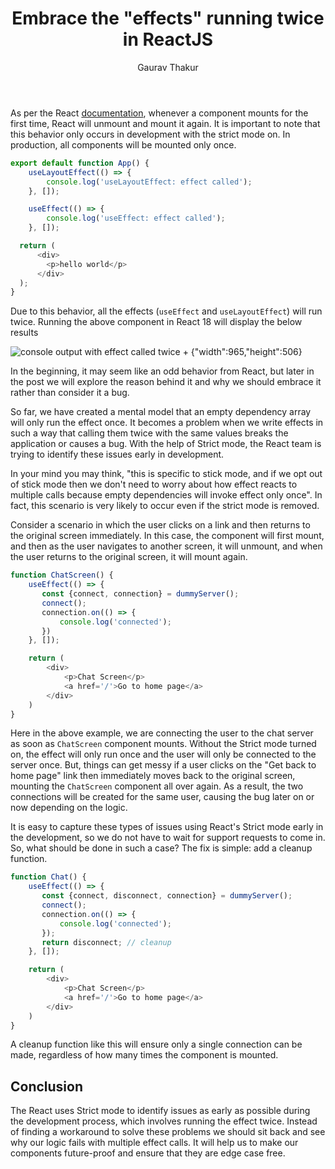 ﻿---
title: Embrace the "effects" running twice in ReactJS
publishedDate: 05/29/2022
author: Gaurav Thakur
tags: ReactJS
description:
    As per the React [documentation](https://reactjs.org/docs/strict-mode.html#ensuring-reusable-state), whenever a
    component mounts for the first time, React will unmount and mount it again. In the beginning, it may seem like an
    odd behavior from React, but in the post we will explore why we should embrace it rather than consider it a bug.
metaDescription:
    Most React developers don't understand why effects run twice. Here we cover the reasons to embrace it rather than
    consider it a bug
---

As per the React [documentation](https://reactjs.org/docs/strict-mode.html#ensuring-reusable-state), whenever a
component mounts for the first time, React will unmount and mount it again. It is important to note that this behavior
only occurs in development with the strict mode on. In production, all components will be mounted only once.

```javascript
export default function App() {
    useLayoutEffect(() => {
        console.log('useLayoutEffect: effect called');
    }, []);

    useEffect(() => {
        console.log('useEffect: effect called');
    }, []);

  return (
      <div>
        <p>hello world</p>
      </div>
  );
}
```

Due to this behavior, all the effects (`useEffect` and `useLayoutEffect`) will run twice. Running the above component
in React 18 will display the below results

![console output with effect called twice + `{"width":965,"height":506}`](/images/console-output-with-effect-called-twice.png 'console output with effect called twice')

In the beginning, it may seem like an odd behavior from React, but later in the post we will explore the reason behind
it and why we should embrace it rather than consider it a bug.

So far, we have created a mental model that an empty dependency array will only run the effect once. It becomes a
problem when we write effects in such a way that calling them twice with the same values breaks the application or causes
a bug. With the help of Strict mode, the React team is trying to identify these issues early in development.

In your mind you may think, "this is specific to stick mode, and if we opt out of stick mode then we don't need to worry
about how effect reacts to multiple calls because empty dependencies will invoke effect only once". In fact,
this scenario is very likely to occur even if the strict mode is removed.

Consider a scenario in which the user clicks on a link and then returns to the original screen immediately.
In this case, the component will first mount, and then as the user navigates to another screen, it will unmount, and
when the user returns to the original screen, it will mount again.

```javascript
function ChatScreen() {
    useEffect(() => {
       const {connect, connection} = dummyServer();
       connect();
       connection.on(() => {
           console.log('connected');
       })
    }, []);

    return (
        <div>
            <p>Chat Screen</p>
            <a href='/'>Go to home page</a>
        </div>
    )
}
```

Here in the above example, we are connecting the user to the chat server as soon as `ChatScreen` component mounts.
Without the Strict mode turned on, the effect will only run once and the user will only be connected to the server once.
But, things can get messy if a user clicks on the "Get back to home page" link then immediately moves back to the
original screen, mounting the `ChatScreen` component all over again. As a result, the two connections will be created
for the same user, causing the bug later on or now depending on the logic.

It is easy to capture these types of issues using React's Strict mode early in the development, so we do not have to
wait for support requests to come in. So, what should be done in such a case? The fix is simple: add a cleanup function.

```javascript
function Chat() {
    useEffect(() => {
       const {connect, disconnect, connection} = dummyServer();
       connect();
       connection.on(() => {
           console.log('connected');
       });
       return disconnect; // cleanup
    }, []);

    return (
        <div>
            <p>Chat Screen</p>
            <a href='/'>Go to home page</a>
        </div>
    )
}
```

A cleanup function like this will ensure only a single connection can be made, regardless of how many times the
component is mounted.

## Conclusion

The React uses Strict mode to identify issues as early as possible during the development process, which involves
running the effect twice. Instead of finding a workaround to solve these problems we should sit back and see why our
logic fails with multiple effect calls. It will help us to make our components future-proof and ensure that they are
edge case free.
